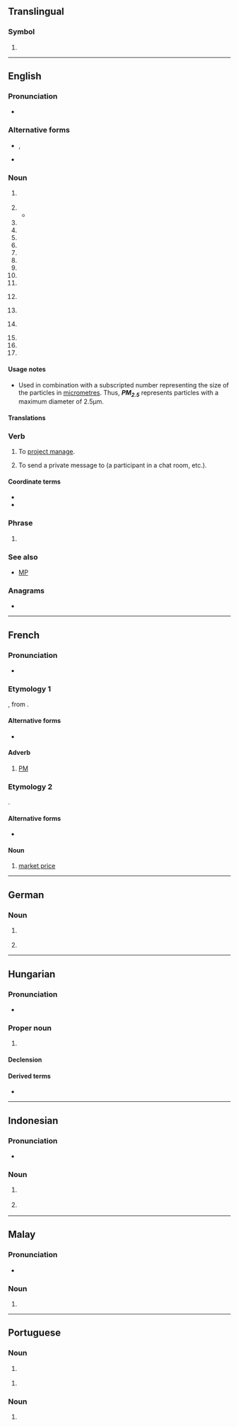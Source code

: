 {{also|㏘|p. m.|p.m.|pm|.pm|P. M.|P.M.|PM|Pm}}
==Translingual==

===Symbol===
{{mul-symbol}}

# {{ISO 3166|1|2|Saint Pierre and Miquelon}}

----

==English==

===Pronunciation===
* {{IPA|en|/ˌpiː ˈɛm/}}

===Alternative forms===
* {{l|en|p.m.}}, {{l|en|p. m.}} {{qualifier|for "post meridiem" and "post mortem"}}
* {{l|en|P.M.}}

===Noun===
{{en-noun|~}}

# {{initialism of|en|post meridiem}} {{gloss|The second half of the day, from [[noon]] (12:00:00) to (just before) [[midnight]] (23:59:59)}}
#: {{ux|en|Today the sun sets at 8:25 '''PM'''}}
#: {{ux|en|The shops are open from 9AM to 5'''PM'''}}
# {{initialism of|en|post mortem}}
#* {{quote-book|en|year=1953|author={{w|Raymond Chandler}}|title=The Long Goodbye|publisher=Penguin|year_published=2010|page=321|passage=‘We ought to have a '''P.M.''' report by ten o'clock, preliminary anyway.’}}
# {{initialism of|en|prime minister}}
# {{initialism of|en|w:private message}}
# {{initialism of|en|w:personal message}}
# {{initialism of|en|[[price]] [[match]]}}
# {{initialism of|en|project management}}
# {{initialism of|en|project manager}}
# {{initialism of|en|performance management}}
# {{initialism of|en|perfect match}}
# {{initialism of|en|{{w|product manager}}}}
# {{lb|en|knitting}} {{initialism of|en|[[place]] [[marker]]}}
# {{lb|en|electronics}} {{initialism of|en|permanent magnet}}
# {{lb|en|with a number}} {{initialism of|en|particulate matter}}
# {{initialism of|en|push money}}
# {{initialism of|en|portfolio manager}}
# {{initialism of|en|precious metal}}

====Usage notes====
* {{sense|particulate matter}} Used in combination with a subscripted number representing the size of the particles in [[micrometre]]s. Thus, '''''PM<sub>2.5</sub>''''' represents particles with a maximum diameter of 2.5µm.

====Translations====
{{trans-see|after noon, after 12:00:00|p.m.}}

===Verb===
{{en-verb}}

# To [[project manage]].
# {{lb|en|internet|transitive}} To send a private message to (a participant in a chat room, etc.).
#: {{ux|en|'''PM''' me if you want more information.}}

====Coordinate terms====
* {{l|en|DM}}
* {{l|en|IM}}

===Phrase===
{{en-phrase}}

# {{initialism of|en|[[partially]] [[meet]]}}

===See also===
* [[MP]]

===Anagrams===
* {{anagrams|en|a=mp|MP|Mp|mp}}

----

==French==

===Pronunciation===
* {{fr-IPA|pé-emme}}

===Etymology 1===
{{abbrev|fr|post meridiem}}, from {{bor|fr|la|post meridiem}}.

====Alternative forms====
* {{alt|fr|P.M.|P. M.}}

====Adverb====
{{fr-adv}}

# [[PM]]
#: {{ant|fr|AM}}

===Etymology 2===
{{abbrev|fr|prix de marché}}.

====Alternative forms====
* {{alt|fr|P.M.|P. M.}}

====Noun====
{{head|fr|noun}}

# [[market price]]

----

==German==

===Noun===
{{de-noun|f,-}}

# {{init of|de|[[Pressemitteilung]]}}
#: {{ux|de|Hier sind die '''PM''' von letztem Jahr.|Here are the '''press releases''' from last year.}}
# {{init of|de|[[Papiermaschine]]}}

----

==Hungarian==

===Pronunciation===
* {{hu-IPA|péem}}

===Proper noun===
{{head|hu|proper noun}}

# {{abbreviation of|hu|pénzügyminisztérium|Pénzügyminisztérium|Treasury}}

====Declension====
{{hu-infl-nom|PM-e|e|v=m}}{{hu-pos-etek|PM-||ei}}

====Derived terms====
* {{l|hu|PM-es}}

----

==Indonesian==

===Pronunciation===
* {{IPA|id|/ˈpeɛm/}}

===Noun===
{{id-noun|head=|pl=-}}

# {{lb|id|military|police}} {{initialism of|id|polisi militer|t=military police|nocap=1}}
# {{lb|id|politics|government}} {{initialism of|id|perdana menteri|t=prime minister|nocap=1}}

----

==Malay==

===Pronunciation===
* {{IPA|ms|/pi ɛm/}}

===Noun===
{{head|ms|noun}}

# {{initialism of|ms|perdana menteri|gloss=prime minister}}

----

==Portuguese==

===Noun===
{{pt-noun|f|s}}

# {{lb|pt|Brazil}} {{initialism of|pt|polícia militar}}

{{pt-noun|m-f|s}}

# {{lb|pt|Brazil}} {{initialism of|pt|policial militar}}

===Noun===
{{pt-noun|m|s}}

# {{initialism of|pt|primeiro-ministro}}